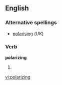 ==English==

===Alternative spellings===
*[[polarising]] (''UK'')

===Verb===
'''polarizing'''

# {{present participle of|[[polarize]]}}

[[vi:polarizing]]